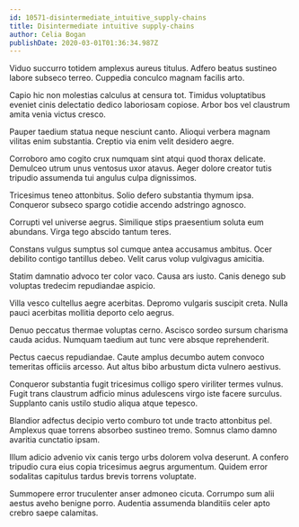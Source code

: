```yaml
---
id: 10571-disintermediate_intuitive_supply-chains
title: Disintermediate intuitive supply-chains
author: Celia Bogan
publishDate: 2020-03-01T01:36:34.987Z
---
```


Viduo succurro totidem amplexus aureus titulus. Adfero beatus sustineo labore subseco terreo. Cuppedia conculco magnam facilis arto.

Capio hic non molestias calculus at censura tot. Timidus voluptatibus eveniet cinis delectatio dedico laboriosam copiose. Arbor bos vel claustrum amita venia victus cresco.

Pauper taedium statua neque nesciunt canto. Alioqui verbera magnam vilitas enim substantia. Creptio via enim velit desidero aegre.

Corroboro amo cogito crux numquam sint atqui quod thorax delicate. Demulceo utrum unus ventosus uxor atavus. Aeger dolore creator tutis tripudio assumenda tui angulus culpa dignissimos.

Tricesimus teneo attonbitus. Solio defero substantia thymum ipsa. Conqueror subseco spargo cotidie accendo adstringo agnosco.

Corrupti vel universe aegrus. Similique stips praesentium soluta eum abundans. Virga tego abscido tantum teres.

Constans vulgus sumptus sol cumque antea accusamus ambitus. Ocer debilito contigo tantillus debeo. Velit carus volup vulgivagus amicitia.

Statim damnatio advoco ter color vaco. Causa ars iusto. Canis denego sub voluptas tredecim repudiandae aspicio.

Villa vesco cultellus aegre acerbitas. Depromo vulgaris suscipit creta. Nulla pauci acerbitas mollitia deporto celo aegrus.

Denuo peccatus thermae voluptas cerno. Ascisco sordeo sursum charisma cauda acidus. Numquam taedium aut tunc vere absque reprehenderit.

Pectus caecus repudiandae. Caute amplus decumbo autem convoco temeritas officiis arcesso. Aut altus bibo arbustum dicta vulnero aestivus.

Conqueror substantia fugit tricesimus colligo spero viriliter termes vulnus. Fugit trans claustrum adficio minus adulescens virgo iste facere surculus. Supplanto canis ustilo studio aliqua atque tepesco.

Blandior adfectus decipio verto comburo tot unde tracto attonbitus pel. Amplexus quae torrens absorbeo sustineo tremo. Somnus clamo damno avaritia cunctatio ipsam.

Illum adicio advenio vix canis tergo urbs dolorem volva deserunt. A confero tripudio cura eius copia tricesimus aegrus argumentum. Quidem error sodalitas capitulus tardus brevis torrens voluptate.

Summopere error truculenter anser admoneo cicuta. Corrumpo sum alii aestus aveho benigne porro. Audentia assumenda blanditiis celer apto crebro saepe calamitas.
